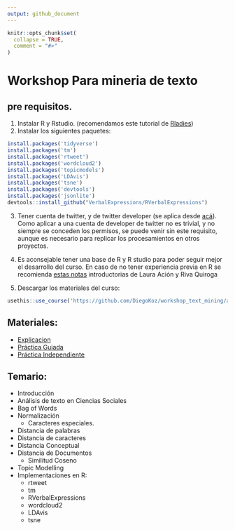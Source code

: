 ```yaml
---
output: github_document
---
```



```r
knitr::opts_chunk$set(
  collapse = TRUE,
  comment = "#>"
)
```
#  Workshop Para mineria de texto

## pre requisitos.

1. Instalar R y Rstudio. (recomendamos este tutorial de [Rladies](https://github.com/lauracion/R_Curso_de_Nivelacion/blob/master/Instalacion_R_RStudio.md))
2. Instalar los siguientes paquetes:

```r
install.packages('tidyverse')
install.packages('tm')
install.packages('rtweet')
install.packages('wordcloud2')
install.packages('topicmodels')
install.packages('LDAvis')
install.packages('tsne')
install.packages('devtools')
install.packages('jsonlite')
devtools::install_github("VerbalExpressions/RVerbalExpressions")
```

3. Tener cuenta de twitter, y de twitter developer (se aplica desde [acá](https://developer.twitter.com/en/apply-for-access.html)). Como aplicar a una cuenta de developer de twitter no es trivial, y no siempre se conceden los permisos, se puede venir sin este requisito, aunque es necesario para replicar los procesamientos en otros proyectos.  

4. Es aconsejable tener una base de R y R studio para poder seguir mejor el desarrollo del curso. En caso de no tener experiencia previa en R se recomienda [estas notas](https://github.com/lauracion/R_Curso_de_Nivelacion/blob/master/Taller_Primeros_Pasos_en_R.md) introductorias de Laura Ación y Riva Quiroga


5. Descargar los materiales del curso:

```r
usethis::use_course('https://github.com/DiegoKoz/workshop_text_mining/archive/master.zip')
```


## Materiales:

- [Explicacion](1_explicacion.nb.html)
- [Práctica Guiada](2_practica_guiada.nb.html)
- [Práctica Independiente](3_practica_independiente.nb.html)


## Temario:

- Introducción
- Análisis de texto en Ciencias Sociales
- Bag of Words
- Normalización
  - Caracteres especiales.
- Distancia de palabras
- Distancia de caracteres
- Distancia Conceptual
- Distancia de Documentos
  - Similitud Coseno
- Topic Modelling
- Implementaciones en R:
  - rtweet
  - tm
  -  RVerbalExpressions
  - wordcloud2
  - LDAvis
  - tsne
